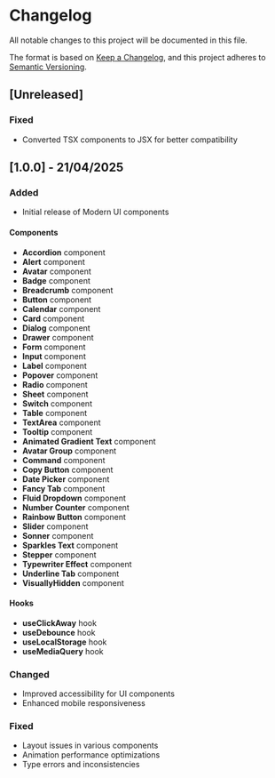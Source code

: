 # Changelog

All notable changes to this project will be documented in this file.

The format is based on [Keep a Changelog](https://keepachangelog.com/en/1.0.0/),
and this project adheres to [Semantic Versioning](https://semver.org/spec/v2.0.0.html).


## [Unreleased]

### Fixed
- Converted TSX components to JSX for better compatibility

## [1.0.0] - 21/04/2025

### Added
- Initial release of Modern UI components
#### Components
- **Accordion** component
- **Alert** component
- **Avatar** component
- **Badge** component
- **Breadcrumb** component
- **Button** component
- **Calendar** component
- **Card** component
- **Dialog** component
- **Drawer** component
- **Form** component
- **Input** component
- **Label** component
- **Popover** component
- **Radio** component
- **Sheet** component
- **Switch** component
- **Table** component
- **TextArea** component
- **Tooltip** component
- **Animated Gradient Text** component
- **Avatar Group** component
- **Command** component
- **Copy Button** component
- **Date Picker** component
- **Fancy Tab** component
- **Fluid Dropdown** component
- **Number Counter** component
- **Rainbow Button** component
- **Slider** component
- **Sonner** component
- **Sparkles Text** component
- **Stepper** component
- **Typewriter Effect** component
- **Underline Tab** component
- **VisuallyHidden** component
#### Hooks
- **useClickAway** hook
- **useDebounce** hook
- **useLocalStorage** hook
- **useMediaQuery** hook


### Changed
- Improved accessibility for UI components
- Enhanced mobile responsiveness

### Fixed
- Layout issues in various components
- Animation performance optimizations
- Type errors and inconsistencies

